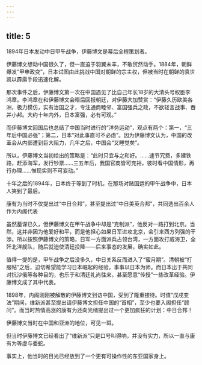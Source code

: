 ```yaml
---
---
---
```

title: 5
---



1894年日本发动中日甲午战争，伊藤博文是幕后全程策划者。

伊藤博文想动中国很久了，但一直迫于羽翼未丰，不敢贸然动手。1884年，朝鲜爆发“甲申政变”，日本试图由此挑战中国对朝鲜的宗主权，但被当时在朝鲜的袁世凯以霹雳手段迅速化解。

那次事件之后，伊藤博文第一次在中国遇见了比自己年长18岁的大清头号权臣李鸿章。李鸿章在和伊藤博文会晤后回报朝廷，对伊藤大加赞赏：“伊藤久历欧美各洲，极力模仿，实有治国之才，专注通商睦邻、富国强兵之政，不欲轻言战事、吞并小邦。大约十年内外，日本富强，必有可观。”

而伊藤博文回国后也总结了中国当时进行的“洋务运动”，观点有两个：第一，“三年后中国必强”；第二，日本“对此事直可不必虑”。因为伊藤博文认为，中国的改革会从内部遭到巨大阻力，几年之后，中国会“又睡觉矣”。

所以，伊藤博文当初给出的策略是：“此时只宜与之和好。……速节冗费，多建铁路，赶添海军，发行钞票……三五年后，我国官商皆可充裕，彼时看中国情形，再行办理……惟现实则不可妄动。”

十年之后的1894年，日本终于等到了时机，在那场对赌国运的甲午战争中，日本人笑到了最后。

康有为当时不仅提出过“中日合邦”，甚至提出过“中日美英合邦”，共同选出百余人作为内阁代表



虽然蓄谋已久，但伊藤博文在甲午战争中却是“克制派”，他反对一路打到北京。当然，这并非因为他爱好和平，而是他担心如果日军进攻北京，会引来西方列强的干涉。所以按照伊藤博文的策略，日军一方面派兵占领台湾，一方面攻打威海卫，全歼北洋舰队，随后就迫使清廷投降——后来事态的发展，确实如此。

值得一提的是，甲午战争之后没多久，中日关系反而进入了“蜜月期”。清朝被“打服帖”之后，迫切希望能学习日本崛起的经验，事事以日本为师。而日本出于共同对抗沙俄等各种目的，也乐于和清廷礼尚往来，甚至愿意“传授”一些改革经验。伊藤博文成了其中代表。

1898年，内阁刚刚被解散的伊藤博文到访中国，受到了隆重接待。时值“戊戌变法”期间，维新派甚至提出请伊藤博文担任中国的“首相”，至少也要入阁担任“顾问”。而当时热情高涨的康有为还向光绪提出过一个更加疯狂的计划：中日合邦！

伊藤博文当时在中国和亚洲的地位，可见一斑。

但当时伊藤博文已经看出了“维新派”只是口号叫得响，并没有实力，所以一直与康有为等虚与委蛇。

事实上，他当时的目光已经放到了一个更有可操作性的东亚国家身上。